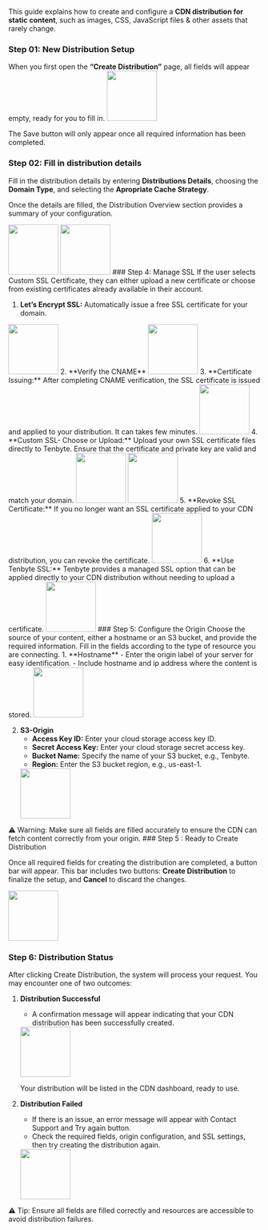 This guide explains how to create and configure a **CDN distribution for static content**, such as images, CSS, JavaScript files & other assets that rarely change.



### Step 01: New Distribution Setup
When you first open the **“Create Distribution”** page, all fields will appear empty, ready for you to fill in.
<img src="/Images-of-Tenbyte/For-Static-Site/001.png" alt="" width="100"/>

The Save button will only appear once all required information has been completed.

### Step 02: Fill in distribution details
Fill in the distribution details by entering **Distributions Details**, choosing the **Domain Type**, and selecting the **Apropriate Cache Strategy**.


















Once the details are filled, the Distribution Overview section provides a summary of your configuration.















































<img src="/Images-of-Tenbyte/08-Dis-Over-01.png" alt="" width="100"/>
<img src="/Images-of-Tenbyte/08-Dis-Over-02.png" alt="" width="100"/>
### Step 4: Manage SSL
If the user selects Custom SSL Certificate, they can either upload a new certificate or choose from existing certificates already available in their account.

1. **Let’s Encrypt SSL:** Automatically issue a free SSL certificate for your domain.
<img src="/Images-of-Tenbyte/01-SSL.png" alt="" width="100"/>
2. **Verify the CNAME**
<img src="/Images-of-Tenbyte/02-SSL.png" alt="" width="100"/>
3. **Certificate Issuing:** After completing CNAME verification, the SSL certificate is issued and applied to your distribution. It can takes few minutes.
<img src="/Images-of-Tenbyte/03-SSL.png" alt="" width="100"/>
4. **Custom SSL- Choose or Upload:** Upload your own SSL certificate files directly to Tenbyte. Ensure that the certificate and private key are valid and match your domain.
<img src="/Images-of-Tenbyte/04-SSL.png" alt="" width="100"/>
<img src="/Images-of-Tenbyte/05-SSL.png" alt="" width="100"/>
5. **Revoke SSL Certificate:** If you no longer want an SSL certificate applied to your CDN distribution, you can revoke the certificate.
<img src="/Images-of-Tenbyte/06-SSL.png" alt="" width="100"/>
6. **Use Tenbyte SSL:** Tenbyte provides a managed SSL option that can be applied directly to your CDN distribution without needing to upload a certificate.
<img src="/Images-of-Tenbyte/07-SSL.png" alt="" width="100"/>
### Step 5: Configure the Origin
Choose the source of your content, either a hostname or an S3 bucket, and provide the required information. Fill in the fields according to the type of resource you are connecting.
1. **Hostname**
    - Enter the origin label of your server for easy identification.
    - Include hostname and ip address where the content is stored.
    <img src="/Images-of-Tenbyte/05-Hostname-active-and-Closed.png" alt="" width="100"/>

2. **S3-Origin**
    - **Access Key ID:** Enter your cloud storage access key ID.
    - **Secret Access Key:** Enter your cloud storage secret access key.
    - **Bucket Name:** Specify the name of your S3 bucket, e.g., Tenbyte.
    - **Region:** Enter the S3 bucket region, e.g., us-east-1.
    <img src="/Images-of-Tenbyte/04-S3-Origin-Selected.png" alt="" width="100"/>
<Callout type="warning">
    ⚠️ Warning: Make sure all fields are filled accurately to ensure the CDN can fetch content correctly from your origin.
</Callout>
### Step 5 : Ready to Create Distribution

Once all required fields for creating the distribution are completed, a button bar will appear. This bar includes two buttons: **Create Distribution** to finalize the setup, and **Cancel** to discard the changes.

<img src="/Images-of-Tenbyte/04-S3-Origin-Selected.png" alt="" width="100"/>

### Step 6: Distribution Status
After clicking Create Distribution, the system will process your request. You may encounter one of two outcomes:

1. **Distribution Successful**
    - A confirmation message will appear indicating that your CDN distribution has been successfully created.
    <img src="/Images-of-Tenbyte/07-Distribution-Created-Successfully.png" alt="" width="100"/>

    Your distribution will be listed in the CDN dashboard, ready to use.

2. **Distribution Failed**
    - If there is an issue, an error message will appear with Contact Support and Try again button.
    - Check the required fields, origin configuration, and SSL settings, then try creating the distribution again.
    <img src="/Images-of-Tenbyte/07-Distribution-Creation-Failed.png" alt="" width="100"/>
<Callout type="warning">
    ⚠️ Tip: Ensure all fields are filled correctly and resources are accessible to avoid distribution failures.
</Callout>